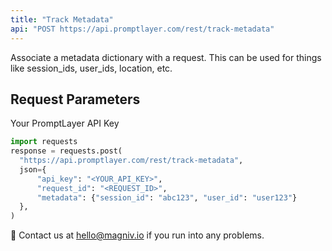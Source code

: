 ```yaml
---
title: "Track Metadata"
api: "POST https://api.promptlayer.com/rest/track-metadata"
---
```


Associate a metadata dictionary with a request. This can be used for things like session_ids, user_ids, location, etc.

## Request Parameters

<ParamField body="api_key" type="string">
    Your PromptLayer API Key
</ParamField>
<ParamField body="request_id" type="string">
</ParamField>
<ParamField body="metadata" type="object">
</ParamField>

<RequestExample>

```python Python
import requests
response = requests.post(
  "https://api.promptlayer.com/rest/track-metadata",
  json={
      "api_key": "<YOUR_API_KEY>",
      "request_id": "<REQUEST_ID>",
      "metadata": {"session_id": "abc123", "user_id": "user123"}
  },
)
```

</RequestExample>

👋 Contact us at hello@magniv.io if you run into any problems.